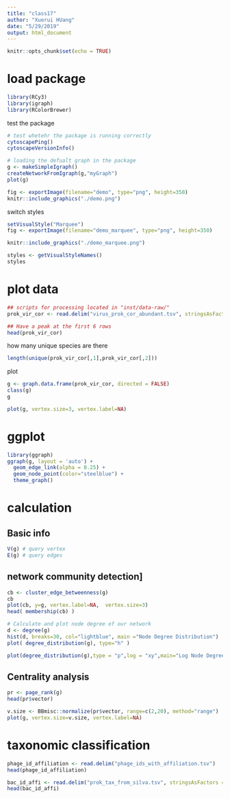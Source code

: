 ```yaml
---
title: "class17"
author: "Xuerui HUang"
date: "5/29/2019"
output: html_document
---
```


```r
knitr::opts_chunk$set(echo = TRUE)
```

# load package
```r
library(RCy3)
library(igraph)
library(RColorBrewer)
```

test the package 
```r
# test whetehr the package is running correctly
cytoscapePing()
cytoscapeVersionInfo()

# loading the defualt graph in the package
g <- makeSimpleIgraph()
createNetworkFromIgraph(g,"myGraph")
plot(g)

fig <- exportImage(filename="demo", type="png", height=350)
knitr::include_graphics("./demo.png")
```
switch styles
```r
setVisualStyle("Marquee")
fig <- exportImage(filename="demo_marquee", type="png", height=350)

knitr::include_graphics("./demo_marquee.png")

styles <- getVisualStyleNames()
styles
```

# plot data
```r
## scripts for processing located in "inst/data-raw/"
prok_vir_cor <- read.delim("virus_prok_cor_abundant.tsv", stringsAsFactors = FALSE)

## Have a peak at the first 6 rows
head(prok_vir_cor)
```
how many unique species are there 
```r
length(unique(prok_vir_cor[,1],prok_vir_cor[,2]))
```

plot
```r
g <- graph.data.frame(prok_vir_cor, directed = FALSE)
class(g)
g
```
```r
plot(g, vertex.size=3, vertex.label=NA)
```

# ggplot 
```r
library(ggraph)
ggraph(g, layout = 'auto') +
  geom_edge_link(alpha = 0.25) +
  geom_node_point(color="steelblue") +
  theme_graph()
```
# calculation

## Basic info
```r
V(g) # query vertex
E(g) # query edges
```
## network community detection]
```r
cb <- cluster_edge_betweenness(g)
cb
plot(cb, y=g, vertex.label=NA,  vertex.size=3)
head( membership(cb) )
```
```r
# Calculate and plot node degree of our network
d <- degree(g)
hist(d, breaks=30, col="lightblue", main ="Node Degree Distribution")
plot( degree_distribution(g), type="h" )

plot(degree_distribution(g),type = "p",log = "xy",main="Log Node Degree Distribution")
```
## Centrality analysis
```r
pr <- page_rank(g)
head(pr$vector)

v.size <- BBmisc::normalize(pr$vector, range=c(2,20), method="range")
plot(g, vertex.size=v.size, vertex.label=NA)
```

# taxonomic classification
```r
phage_id_affiliation <- read.delim("phage_ids_with_affiliation.tsv")
head(phage_id_affiliation)

bac_id_affi <- read.delim("prok_tax_from_silva.tsv", stringsAsFactors = FALSE)
head(bac_id_affi)

```

